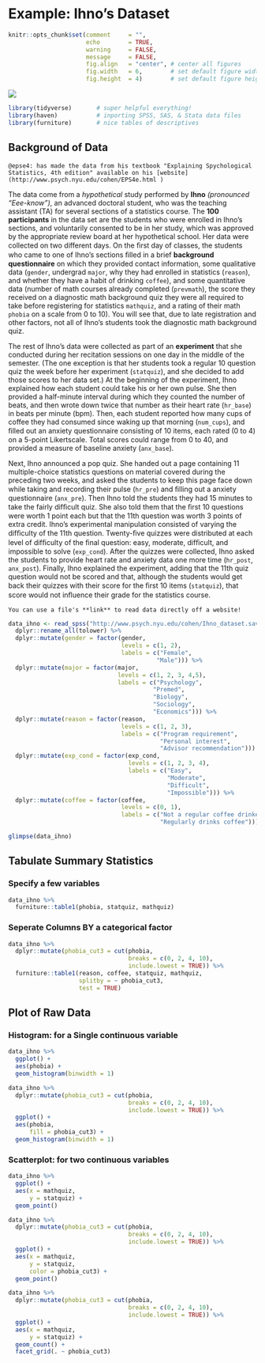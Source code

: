 # Example: Ihno's Dataset

```{r, include=FALSE}
knitr::opts_chunk$set(comment     = "",
                      echo        = TRUE, 
                      warning     = FALSE, 
                      message     = FALSE,
                      fig.align   = "center", # center all figures
                      fig.width   = 6,        # set default figure width to 4 inches
                      fig.height  = 4)        # set default figure height to 3 inches
```

![](images/common/Ihno_header.PNG)



```{r, message=FALSE, error=FALSE}
library(tidyverse)       # super helpful everything!
library(haven)           # inporting SPSS, SAS, & Stata data files
library(furniture)       # nice tables of descriptives
```



## Background of Data

```{block type='rmdlink', echo=TRUE}
@epse4: has made the data from his textbook "Explaining Spychological Statistics, 4th edition" available on his [website](http://www.psych.nyu.edu/cohen/EPS4e.html )
```


 The data come from a *hypothetical* study performed by **Ihno** *(pronounced “Eee-know”)*, an advanced doctoral student, who was the teaching assistant (TA) for several sections of a statistics course. The **100 participants** in the data set are the students who were enrolled in Ihno’s sections, and voluntarily consented to be in her study, which was approved by the appropriate review board at her hypothetical school. Her data were collected on two different days. On the ﬁrst day of classes, the students who came to one of Ihno’s sections ﬁlled in a brief **background questionnaire** on which they provided contact information, some qualitative data (`gender`, undergrad `major`, why they had enrolled in statistics (`reason`), and whether they have a habit of drinking `coffee`), and some quantitative data (number of math courses already completed (`prevmath`), the score they received on a diagnostic math background quiz they were all required to take before registering for statistics `mathquiz`, and a rating of their math `phobia` on a scale from 0 to 10). You will see that, due to late registration and other factors, not all of Ihno’s students took the diagnostic math background quiz.

 The rest of Ihno’s data were collected as part of an **experiment** that she conducted during her recitation sessions on one day in the middle of the semester. (The one exception is that her students took a regular 10 question quiz the week before her experiment (`statquiz`), and she decided to add those scores to her data set.) At the beginning of the experiment, Ihno explained how each student could take his or her own pulse. She then provided a half-minute interval during which they counted the number of beats, and then wrote down twice that number as their heart rate (`hr_base`) in beats per minute (bpm). Then, each student reported how many cups of coffee they had consumed since waking up that morning (`num_cups`), and ﬁlled out an anxiety questionnaire consisting of 10 items, each rated (0 to 4) on a 5-point Likertscale. Total scores could range from 0 to 40, and provided a measure of baseline anxiety (`anx_base`). 

 Next, Ihno announced a pop quiz. She handed out a page containing 11 multiple-choice statistics questions on material covered during the preceding two weeks, and asked the students to keep this page face down while taking and recording their  pulse (`hr_pre`) and ﬁlling out a anxiety questionnaire (`anx_pre`). Then Ihno told the students they had 15 minutes to take the fairly difﬁcult quiz. She also told them that the ﬁrst 10 questions were worth 1 point each but that the 11th question was worth 3 points of extra credit. Ihno’s experimental manipulation consisted of varying the difﬁculty of the 11th question. Twenty-ﬁve quizzes were distributed at each level of difﬁculty of the ﬁnal question: easy, moderate, difﬁcult, and impossible to solve (`exp_cond`). After the quizzes were collected, Ihno asked the students to provide heart rate and anxiety data one more time (`hr_post`, `anx_post`). Finally, Ihno explained the experiment, adding that the 11th quiz question would not be scored and that, although the students would get back their quizzes with their score for the ﬁrst 10 items (`statquiz`), that score would not inﬂuence their grade for the statistics course.
 
 
 ```{block type='rmdlightbulb', echo=TRUE}
You can use a file's **link** to read data directly off a website!
```


```{r}
data_ihno <- read_spss("http://www.psych.nyu.edu/cohen/Ihno_dataset.sav") %>% 
  dplyr::rename_all(tolower) %>% 
  dplyr::mutate(gender = factor(gender, 
                                levels = c(1, 2),
                                labels = c("Female", 
                                          "Male"))) %>% 
  dplyr::mutate(major = factor(major, 
                               levels = c(1, 2, 3, 4,5),
                               labels = c("Psychology",
                                         "Premed",
                                         "Biology",
                                         "Sociology",
                                         "Economics"))) %>% 
  dplyr::mutate(reason = factor(reason,
                                levels = c(1, 2, 3),
                                labels = c("Program requirement",
                                           "Personal interest",
                                           "Advisor recommendation"))) %>% 
  dplyr::mutate(exp_cond = factor(exp_cond,
                                  levels = c(1, 2, 3, 4),
                                  labels = c("Easy",
                                             "Moderate",
                                             "Difficult",
                                             "Impossible"))) %>% 
  dplyr::mutate(coffee = factor(coffee,
                                levels = c(0, 1),
                                labels = c("Not a regular coffee drinker",
                                           "Regularly drinks coffee"))) 
```



```{r}
glimpse(data_ihno)
```


## Tabulate Summary Statistics


### Specify a few variables

```{r}
data_ihno %>% 
  furniture::table1(phobia, statquiz, mathquiz) 
```

### Seperate Columns BY a categorical factor

```{r}
data_ihno %>% 
  dplyr::mutate(phobia_cut3 = cut(phobia, 
                                  breaks = c(0, 2, 4, 10),
                                  include.lowest = TRUE)) %>% 
  furniture::table1(reason, coffee, statquiz, mathquiz,
                    splitby = ~ phobia_cut3,
                    test = TRUE)
```





## Plot of Raw Data

### Histogram: for a Single continuous variable

```{r}
data_ihno %>% 
  ggplot() +
  aes(phobia) +
  geom_histogram(binwidth = 1)
```


```{r}
data_ihno %>% 
  dplyr::mutate(phobia_cut3 = cut(phobia, 
                                  breaks = c(0, 2, 4, 10),
                                  include.lowest = TRUE)) %>% 
  ggplot() +
  aes(phobia,
      fill = phobia_cut3) +
  geom_histogram(binwidth = 1)
```


### Scatterplot: for two continuous variables

```{r}
data_ihno %>% 
  ggplot() +
  aes(x = mathquiz,
      y = statquiz) +
  geom_point()
```

```{r}
data_ihno %>% 
  dplyr::mutate(phobia_cut3 = cut(phobia, 
                                  breaks = c(0, 2, 4, 10),
                                  include.lowest = TRUE)) %>% 
  ggplot() +
  aes(x = mathquiz,
      y = statquiz,
      color = phobia_cut3) +
  geom_point()
```


```{r}
data_ihno %>% 
  dplyr::mutate(phobia_cut3 = cut(phobia, 
                                  breaks = c(0, 2, 4, 10),
                                  include.lowest = TRUE)) %>% 
  ggplot() +
  aes(x = mathquiz,
      y = statquiz) +
  geom_count() +
  facet_grid(. ~ phobia_cut3)
```






